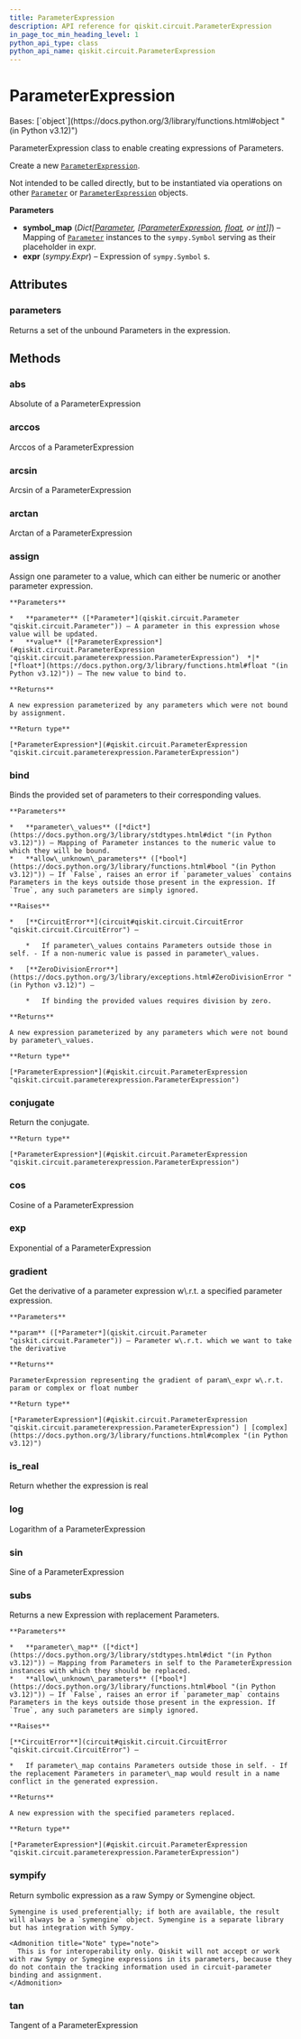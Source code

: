 ```yaml
---
title: ParameterExpression
description: API reference for qiskit.circuit.ParameterExpression
in_page_toc_min_heading_level: 1
python_api_type: class
python_api_name: qiskit.circuit.ParameterExpression
---
```


# ParameterExpression

<Class id="qiskit.circuit.ParameterExpression" github="https://github.com/qiskit/qiskit/tree/stable/0.25/qiskit/circuit/parameterexpression.py" signature="qiskit.circuit.ParameterExpression(symbol_map, expr)">
  Bases: [`object`](https://docs.python.org/3/library/functions.html#object "(in Python v3.12)")

  ParameterExpression class to enable creating expressions of Parameters.

  Create a new [`ParameterExpression`](#qiskit.circuit.ParameterExpression "qiskit.circuit.ParameterExpression").

  Not intended to be called directly, but to be instantiated via operations on other [`Parameter`](qiskit.circuit.Parameter "qiskit.circuit.Parameter") or [`ParameterExpression`](#qiskit.circuit.ParameterExpression "qiskit.circuit.ParameterExpression") objects.

  **Parameters**

  *   **symbol\_map** (*Dict\[*[*Parameter*](qiskit.circuit.Parameter "qiskit.circuit.Parameter")*, \[*[*ParameterExpression*](#qiskit.circuit.ParameterExpression "qiskit.circuit.ParameterExpression")*,* [*float*](https://docs.python.org/3/library/functions.html#float "(in Python v3.12)")*, or* [*int*](https://docs.python.org/3/library/functions.html#int "(in Python v3.12)")*]]*) – Mapping of [`Parameter`](qiskit.circuit.Parameter "qiskit.circuit.Parameter") instances to the `sympy.Symbol` serving as their placeholder in expr.
  *   **expr** (*sympy.Expr*) – Expression of `sympy.Symbol` s.

  ## Attributes

  ### parameters

  <Attribute id="qiskit.circuit.ParameterExpression.parameters" name="parameters">
    Returns a set of the unbound Parameters in the expression.
  </Attribute>

  ## Methods

  ### abs

  <Function id="qiskit.circuit.ParameterExpression.abs" name="abs" signature="abs()">
    Absolute of a ParameterExpression
  </Function>

  ### arccos

  <Function id="qiskit.circuit.ParameterExpression.arccos" name="arccos" signature="arccos()">
    Arccos of a ParameterExpression
  </Function>

  ### arcsin

  <Function id="qiskit.circuit.ParameterExpression.arcsin" name="arcsin" signature="arcsin()">
    Arcsin of a ParameterExpression
  </Function>

  ### arctan

  <Function id="qiskit.circuit.ParameterExpression.arctan" name="arctan" signature="arctan()">
    Arctan of a ParameterExpression
  </Function>

  ### assign

  <Function id="qiskit.circuit.ParameterExpression.assign" name="assign" signature="assign(parameter, value)">
    Assign one parameter to a value, which can either be numeric or another parameter expression.

    **Parameters**

    *   **parameter** ([*Parameter*](qiskit.circuit.Parameter "qiskit.circuit.Parameter")) – A parameter in this expression whose value will be updated.
    *   **value** ([*ParameterExpression*](#qiskit.circuit.ParameterExpression "qiskit.circuit.parameterexpression.ParameterExpression")  *|*[*float*](https://docs.python.org/3/library/functions.html#float "(in Python v3.12)")) – The new value to bind to.

    **Returns**

    A new expression parameterized by any parameters which were not bound by assignment.

    **Return type**

    [*ParameterExpression*](#qiskit.circuit.ParameterExpression "qiskit.circuit.parameterexpression.ParameterExpression")
  </Function>

  ### bind

  <Function id="qiskit.circuit.ParameterExpression.bind" name="bind" signature="bind(parameter_values, allow_unknown_parameters=False)">
    Binds the provided set of parameters to their corresponding values.

    **Parameters**

    *   **parameter\_values** ([*dict*](https://docs.python.org/3/library/stdtypes.html#dict "(in Python v3.12)")) – Mapping of Parameter instances to the numeric value to which they will be bound.
    *   **allow\_unknown\_parameters** ([*bool*](https://docs.python.org/3/library/functions.html#bool "(in Python v3.12)")) – If `False`, raises an error if `parameter_values` contains Parameters in the keys outside those present in the expression. If `True`, any such parameters are simply ignored.

    **Raises**

    *   [**CircuitError**](circuit#qiskit.circuit.CircuitError "qiskit.circuit.CircuitError") –

        *   If parameter\_values contains Parameters outside those in self. - If a non-numeric value is passed in parameter\_values.

    *   [**ZeroDivisionError**](https://docs.python.org/3/library/exceptions.html#ZeroDivisionError "(in Python v3.12)") –

        *   If binding the provided values requires division by zero.

    **Returns**

    A new expression parameterized by any parameters which were not bound by parameter\_values.

    **Return type**

    [*ParameterExpression*](#qiskit.circuit.ParameterExpression "qiskit.circuit.parameterexpression.ParameterExpression")
  </Function>

  ### conjugate

  <Function id="qiskit.circuit.ParameterExpression.conjugate" name="conjugate" signature="conjugate()">
    Return the conjugate.

    **Return type**

    [*ParameterExpression*](#qiskit.circuit.ParameterExpression "qiskit.circuit.parameterexpression.ParameterExpression")
  </Function>

  ### cos

  <Function id="qiskit.circuit.ParameterExpression.cos" name="cos" signature="cos()">
    Cosine of a ParameterExpression
  </Function>

  ### exp

  <Function id="qiskit.circuit.ParameterExpression.exp" name="exp" signature="exp()">
    Exponential of a ParameterExpression
  </Function>

  ### gradient

  <Function id="qiskit.circuit.ParameterExpression.gradient" name="gradient" signature="gradient(param)">
    Get the derivative of a parameter expression w\.r.t. a specified parameter expression.

    **Parameters**

    **param** ([*Parameter*](qiskit.circuit.Parameter "qiskit.circuit.Parameter")) – Parameter w\.r.t. which we want to take the derivative

    **Returns**

    ParameterExpression representing the gradient of param\_expr w\.r.t. param or complex or float number

    **Return type**

    [*ParameterExpression*](#qiskit.circuit.ParameterExpression "qiskit.circuit.parameterexpression.ParameterExpression") | [complex](https://docs.python.org/3/library/functions.html#complex "(in Python v3.12)")
  </Function>

  ### is\_real

  <Function id="qiskit.circuit.ParameterExpression.is_real" name="is_real" signature="is_real()">
    Return whether the expression is real
  </Function>

  ### log

  <Function id="qiskit.circuit.ParameterExpression.log" name="log" signature="log()">
    Logarithm of a ParameterExpression
  </Function>

  ### sin

  <Function id="qiskit.circuit.ParameterExpression.sin" name="sin" signature="sin()">
    Sine of a ParameterExpression
  </Function>

  ### subs

  <Function id="qiskit.circuit.ParameterExpression.subs" name="subs" signature="subs(parameter_map, allow_unknown_parameters=False)">
    Returns a new Expression with replacement Parameters.

    **Parameters**

    *   **parameter\_map** ([*dict*](https://docs.python.org/3/library/stdtypes.html#dict "(in Python v3.12)")) – Mapping from Parameters in self to the ParameterExpression instances with which they should be replaced.
    *   **allow\_unknown\_parameters** ([*bool*](https://docs.python.org/3/library/functions.html#bool "(in Python v3.12)")) – If `False`, raises an error if `parameter_map` contains Parameters in the keys outside those present in the expression. If `True`, any such parameters are simply ignored.

    **Raises**

    [**CircuitError**](circuit#qiskit.circuit.CircuitError "qiskit.circuit.CircuitError") –

    *   If parameter\_map contains Parameters outside those in self. - If the replacement Parameters in parameter\_map would result in a name conflict in the generated expression.

    **Returns**

    A new expression with the specified parameters replaced.

    **Return type**

    [*ParameterExpression*](#qiskit.circuit.ParameterExpression "qiskit.circuit.parameterexpression.ParameterExpression")
  </Function>

  ### sympify

  <Function id="qiskit.circuit.ParameterExpression.sympify" name="sympify" signature="sympify()">
    Return symbolic expression as a raw Sympy or Symengine object.

    Symengine is used preferentially; if both are available, the result will always be a `symengine` object. Symengine is a separate library but has integration with Sympy.

    <Admonition title="Note" type="note">
      This is for interoperability only. Qiskit will not accept or work with raw Sympy or Symegine expressions in its parameters, because they do not contain the tracking information used in circuit-parameter binding and assignment.
    </Admonition>
  </Function>

  ### tan

  <Function id="qiskit.circuit.ParameterExpression.tan" name="tan" signature="tan()">
    Tangent of a ParameterExpression
  </Function>
</Class>

